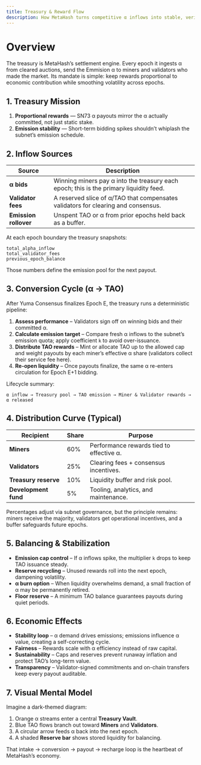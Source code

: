 ```yaml
---
title: Treasury & Reward Flow
description: How MetaHash turns competitive α inflows into stable, verifiable TAO rewards every epoch.
---
```


# Overview
The treasury is MetaHash’s settlement engine. Every epoch it ingests α from cleared auctions, send the Emmision α to miners and validators who made the market. Its mandate is simple: keep rewards proportional to economic contribution while smoothing volatility across epochs.

## 1. Treasury Mission

1. **Proportional rewards** — SN73 α payouts mirror the α actually committed, not just static stake.
2. **Emission stability** — Short-term bidding spikes shouldn’t whiplash the subnet’s emission schedule.

## 2. Inflow Sources

| Source | Description |
| --- | --- |
| **α bids** | Winning miners pay α into the treasury each epoch; this is the primary liquidity feed. |
| **Validator fees** | A reserved slice of α/TAO that compensates validators for clearing and consensus. |
| **Emission rollover** | Unspent TAO or α from prior epochs held back as a buffer. |

At each epoch boundary the treasury snapshots:

```
total_alpha_inflow
total_validator_fees
previous_epoch_balance
```

Those numbers define the emission pool for the next payout.

## 3. Conversion Cycle (α → TAO)

After Yuma Consensus finalizes Epoch E, the treasury runs a deterministic pipeline:

1. **Assess performance** – Validators sign off on winning bids and their committed α.
2. **Calculate emission target** – Compare fresh α inflows to the subnet’s emission quota; apply coefficient `k` to avoid over-issuance.
3. **Distribute TAO rewards** – Mint or allocate TAO up to the allowed cap and weight payouts by each miner’s effective α share (validators collect their service fee here).
4. **Re-open liquidity** – Once payouts finalize, the same α re-enters circulation for Epoch E+1 bidding.

Lifecycle summary:

```
α inflow → Treasury pool → TAO emission → Miner & Validator rewards → α released
```

## 4. Distribution Curve (Typical)

| Recipient | Share | Purpose |
| --- | --- | --- |
| **Miners** | 60% | Performance rewards tied to effective α. |
| **Validators** | 25% | Clearing fees + consensus incentives. |
| **Treasury reserve** | 10% | Liquidity buffer and risk pool. |
| **Development fund** | 5% | Tooling, analytics, and maintenance. |

Percentages adjust via subnet governance, but the principle remains: miners receive the majority, validators get operational incentives, and a buffer safeguards future epochs.

## 5. Balancing & Stabilization

- **Emission cap control** – If α inflows spike, the multiplier `k` drops to keep TAO issuance steady.
- **Reserve recycling** – Unused rewards roll into the next epoch, dampening volatility.
- **α burn option** – When liquidity overwhelms demand, a small fraction of α may be permanently retired.
- **Floor reserve** – A minimum TAO balance guarantees payouts during quiet periods.

## 6. Economic Effects

- **Stability loop** – α demand drives emissions; emissions influence α value, creating a self-correcting cycle.
- **Fairness** – Rewards scale with α efficiency instead of raw capital.
- **Sustainability** – Caps and reserves prevent runaway inflation and protect TAO’s long-term value.
- **Transparency** – Validator-signed commitments and on-chain transfers keep every payout auditable.

## 7. Visual Mental Model

Imagine a dark-themed diagram:

1. Orange α streams enter a central **Treasury Vault**.
2. Blue TAO flows branch out toward **Miners** and **Validators**.
3. A circular arrow feeds α back into the next epoch.
4. A shaded **Reserve bar** shows stored liquidity for balancing.

That intake → conversion → payout → recharge loop is the heartbeat of MetaHash’s economy.

